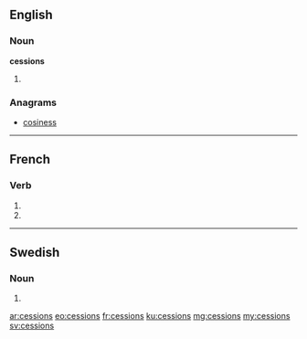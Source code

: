 ==English==

===Noun===
'''cessions'''

# {{plural of|cession}}

===Anagrams===
* [[cosiness#English|cosiness]]

----

==French==

===Verb===
{{fr-verb-form}}

# {{conjugation of|cesser||1|p|imperf|ind|lang=fr}}
# {{conjugation of|cesser||1|p|pres|sub|lang=fr}}

----

==Swedish==

===Noun===
{{head|sv|noun form}}

# {{sv-noun-form-indef-gen|cession}}

[[ar:cessions]]
[[eo:cessions]]
[[fr:cessions]]
[[ku:cessions]]
[[mg:cessions]]
[[my:cessions]]
[[sv:cessions]]